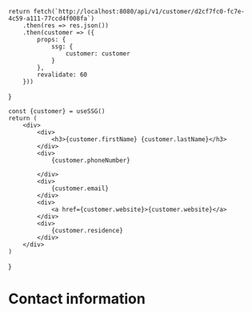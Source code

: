
    return fetch(`http://localhost:8080/api/v1/customer/d2cf7fc0-fc7e-4c59-a111-77ccd4f008fa`)
        .then(res => res.json())
        .then(customer => ({
            props: {
                ssg: {
                    customer: customer
                }
            },
            revalidate: 60
        }))
}

    const {customer} = useSSG()
    return (
        <div>
            <div>
                <h3>{customer.firstName} {customer.lastName}</h3>
            </div>
            <div>
                {customer.phoneNumber}

            </div>
            <div>
                {customer.email}
            </div>
            <div>
                <a href={customer.website}>{customer.website}</a>
            </div>
            <div>
                {customer.residence}
            </div>
        </div>
    )
}

# Contact information

<ContactIformation />